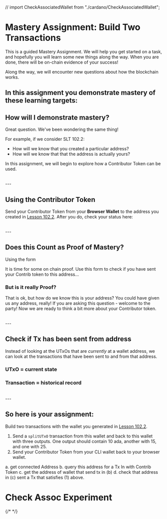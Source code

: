 // import CheckAssociatedWallet from "./cardano/CheckAssociatedWallet";

# Mastery Assignment: Build Two Transactions
This is a guided Mastery Assignment. We will help you get started on a task, and hopefully you will learn some new things along the way. When you are done, there will be on-chain evidence of your success!

Along the way, we will encounter new questions about how the blockchain works.

## In this assignment you demonstrate mastery of these learning targets:
<SLTSmall moduleNumber={102} id="102.1" />
<SLTSmall moduleNumber={102} id="102.2" />
<SLTSmall moduleNumber={102} id="102.3" />


## How will I demonstrate mastery?
Great question. We've been wondering the same thing!

For example, if we consider SLT 102.2:
- How will we know that you created a particular address?
- How will we know that that the address is actually yours?

In this assignment, we will begin to explore how a Contributor Token can be used.

<br />
---

## Using the Contributor Token

Send your Contributor Token from your **Browser Wallet** to the address you created in [Lesson 102.2](/modules/102/1022). After you do, check your status here:

<CheckAddressHasContributorToken />

<br />
---

## Does this Count as Proof of Mastery?
Using the form

It is time for some on chain proof. Use this form to check if you have sent your Contrib token to this address...

### But is it really Proof?
That is ok, but how do we know this is your address? You could have given us any address, really! If you are asking this question - welcome to the party! Now we are ready to think a bit more about your Contributor token.

<br />
---

## Check if Tx has been sent from address
Instead of looking at the UTxOs that are *currently* at a wallet address, we can look at the transactions that have been sent to and from that address.

### UTxO = current state

### Transaction = historical record


<CheckTxFromAddressWithPolicyID />

<br />
---

## So here is your assignment:
Build two transactions with the wallet you generated in [Lesson 102.2](/modules/102/1022).

1. Send a `splitUTxO` transaction from this wallet and back to this wallet with three outputs. One output should contain 10 ada, another with 15, and one with 25.
2. Send your Contributor Token from your CLI wallet back to your browser wallet.


a. get connected Address
b. query this address for a Tx In with Contrib Token
c. get the address of wallet that send tx in (b)
d. check that address in (c) sent a Tx that satisfies (1) above.

# Check Assoc Experiment
{/* <CheckAssociatedWallet /> */}

